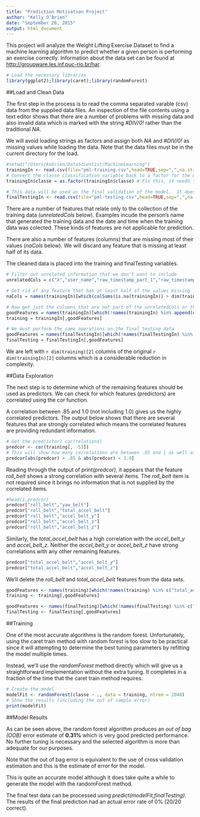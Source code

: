 ```yaml
---
title: "Prediction Motivation Project"
author: "Kelly O’Brien"
date: "September 26, 2015"
output: html_document
---
```


This project will analyze the Weight Lifting Exercise Dataset to find a machine learning algorithm to
predict whether a given person is performing an exercise correctly.  Information about the data set can be
found at [http://groupware.les.inf.puc-rio.br/har](http://groupware.les.inf.puc-rio.br/har). 

```r
# Load the necessary libraries
library(ggplot2);library(caret);library(randomForest)
```

##Load and Clean Data

The first step in the process is to read the comma separated varable (csv) data from the supplied data files.
An inspection of the file contents using a text editor shows that there are a number of problems
with missing data and also invalid data which is marked with the string *#DIV/0!* rather than the
traditional *NA*.

We will avoid loading strings as factors and assign both *NA* and *#DIV/0!* as missing values while loading the
data.  Note that the data files must be in the current directory for the load.

```r
#setwd("/Users/kobrien/DataScientist/MachineLearning")
trainingIn <- read.csv(file="pml-training.csv",head=TRUE,sep=",",na.strings = c("NA","#DIV/0!"),stringsAsFactors=FALSE)
# Convert the classe classification variable back to a factor for the model
trainingIn$classe = as.factor(trainingIn$classe) # Fix this, it needs to be a factor

# This data will be used as the final validation of the model.  It does not have the classe column
finalTestingIn <- read.csv(file="pml-testing.csv",head=TRUE,sep=",",na.strings = c("NA","#DIV/0!"),stringsAsFactors=FALSE)
```

There are a number of features that relate only to the collection of the training data (*unrelatedCols* below).
Examples incude the person's name that generated the training data and the date and time when the training data
was colected.  These kinds of features are not applicable for prediction.

There are also a number of features (columns) that are missing most of their values (*naCols* below).  We will
discard any feature that is missing at least half of its data.

The cleaned data is placed into the training and finalTesting variables.

```r
# Filter out unrelated information that we don't want to include
unrelatedCols = c("X","user_name","raw_timestamp_part_1","raw_timestamp_part_2","cvtd_timestamp","new_window","num_window")

# Get rid of any feature that has at least half of the values missing
naCols = names(trainingIn)[which(colSums(is.na(trainingIn)) > dim(trainingIn)[1] / 2)]

# Now get just the columns that are not part of the unrelatedCols or the naCols
goodFeatures = names(trainingIn)[which(!names(trainingIn) %in% append(unrelatedCols,naCols))]
training = trainingIn[,goodFeatures]

# We must perform the same operations on the final testing data
goodFeatures = names(finalTestingIn)[which(!names(finalTestingIn) %in% append(unrelatedCols,naCols))]
finalTesting = finalTestingIn[,goodFeatures]
```

We are left with `r dim(training)[2]` columns of the original `r dim(trainingIn)[2]` columns
which is a considerable reduction in complexity.

##Data Exploration

The next step is to determine which of the remaining features should be used as predictors.  We can check
for which features (predictors) are correlated using the cor function.

A correlation between .85 and 1.0 (not including 1.0) gives us the highly correlated predictors.
The output below shows that there are several features that are strongly correlated which means 
the correlated features are providing redundant information.

```r
# Get the pred(ictor) cor(relations)
predcor <- cor(training[, -53])
# This will show how many correlations are between .85 and 1 as well as between -.85 and -1
predcor[abs(predcor) > .85 & abs(predcor) < 1.0]
```

Reading through the output of *print(predcor)*, it appears that the feature *roll_belt* shows a
strong correlation with several items.  The *roll_belt* item is not required since 
it brings no information that is not supplied by the correlated items.

```r
#head(1,predcor)
predcor["roll_belt","yaw_belt"]
predcor["roll_belt","total_accel_belt"]
predcor["roll_belt","accel_belt_y"]
predcor["roll_belt","accel_belt_z"]
predcor["roll_belt","accel_belt_z"]
```

Similarly, the *total_accel_belt* has a high correlation with the *accel_belt_y* and *accel_belt_z*.  Neither
the *accel_belt_y* or *accel_belt_z* have strong correlations with any other remaining features.

```r
predcor["total_accel_belt","accel_belt_y"]
predcor["total_accel_belt","accel_belt_z"]
```

We'll delete the *roll_belt* and *total_accel_belt* features from the data sets.  

```r
goodFeatures <- names(training)[which(!names(training) %in% c("total_accel_belt","roll_belt"))]
training <- training[,goodFeatures]

goodFeatures <- names(finalTesting)[which(!names(finalTesting) %in% c("total_accel_belt","roll_belt"))]
finalTesting <- finalTesting[,goodFeatures]
```

##Training

One of the most accurate algorithms is the random forest.  Unfortunately, using the caret
train method with random forest is too slow to be practical since it will attempting to determine the
best tuning parameters by refitting the model multiple times.

Instead, we'll use the *randomForest* method directly which will give us a straightforward implementation
without the extra tuning.  It completes in a fraction of the time that the caret train method requires.

```r
# Create the model
modelFit <- randomForest(classe ~ ., data = training, ntree = 2048)
# Show the results (including the out of sample error)
print(modelFit)
```


##Model Results

As can be seen above, the random forest algorithm produces an *out of bag (OOB)* error estimate
of **0.31%** which is very good predicted performance.  No further tuning is necessary and the
selected algorithm is more than adequate for our purposes.

Note that the out of bag error is equivalent to the use of cross validation estimation and this is the
estimate of error for the model.

This is quite an accurate model although it does take quite a while to generate the model with 
the randomForest method.

The final test data can be processed using *predict(modelFit,finalTesting)*.  The results of the
final prediction had an actual error rate of 0% (20/20 correct).

